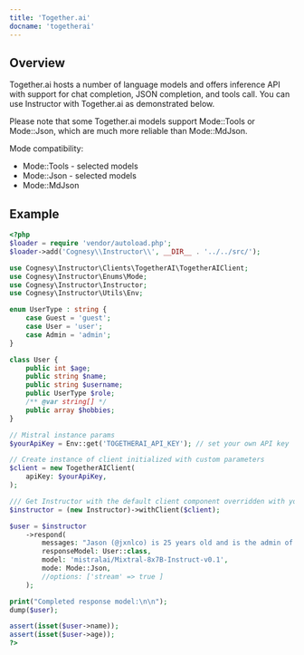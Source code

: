 ---
title: 'Together.ai'
docname: 'togetherai'
---

## Overview

Together.ai hosts a number of language models and offers inference API with support for
chat completion, JSON completion, and tools call. You can use Instructor with Together.ai
as demonstrated below.

Please note that some Together.ai models support Mode::Tools or Mode::Json, which are much
more reliable than Mode::MdJson.

Mode compatibility:
- Mode::Tools - selected models
- Mode::Json - selected models
- Mode::MdJson


## Example

```php
<?php
$loader = require 'vendor/autoload.php';
$loader->add('Cognesy\\Instructor\\', __DIR__ . '../../src/');

use Cognesy\Instructor\Clients\TogetherAI\TogetherAIClient;
use Cognesy\Instructor\Enums\Mode;
use Cognesy\Instructor\Instructor;
use Cognesy\Instructor\Utils\Env;

enum UserType : string {
    case Guest = 'guest';
    case User = 'user';
    case Admin = 'admin';
}

class User {
    public int $age;
    public string $name;
    public string $username;
    public UserType $role;
    /** @var string[] */
    public array $hobbies;
}

// Mistral instance params
$yourApiKey = Env::get('TOGETHERAI_API_KEY'); // set your own API key

// Create instance of client initialized with custom parameters
$client = new TogetherAIClient(
    apiKey: $yourApiKey,
);

/// Get Instructor with the default client component overridden with your own
$instructor = (new Instructor)->withClient($client);

$user = $instructor
    ->respond(
        messages: "Jason (@jxnlco) is 25 years old and is the admin of this project. He likes playing football and reading books.",
        responseModel: User::class,
        model: 'mistralai/Mixtral-8x7B-Instruct-v0.1',
        mode: Mode::Json,
        //options: ['stream' => true ]
    );

print("Completed response model:\n\n");
dump($user);

assert(isset($user->name));
assert(isset($user->age));
?>
```
